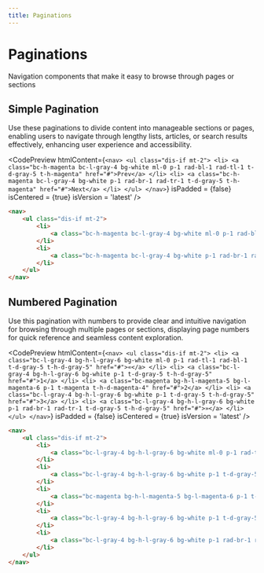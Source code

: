 ```yaml
---
title: Paginations
---
```



# Paginations

Navigation components that make it easy to browse through pages or sections

## Simple Pagination

Use these paginations to divide content into manageable sections or pages, enabling users to navigate through lengthy lists, articles, or search results effectively, enhancing user experience and accessibility.

<CodePreview
  htmlContent={`
    <nav>
      <ul class="dis-if mt-2">
          <li>
              <a class="bc-h-magenta bc-l-gray-4 bg-white ml-0 p-1 rad-bl-1 rad-tl-1 t-d-gray-5 t-h-magenta" href="#">Prev</a>
          </li>
          <li>
              <a class="bc-h-magenta bc-l-gray-4 bg-white p-1 rad-br-1 rad-tr-1 t-d-gray-5 t-h-magenta" href="#">Next</a>
          </li>
      </ul>
    </nav>
  `}
  isPadded = {false}
  isCentered = {true}
  isVersion = 'latest'
/>

```html
<nav>
    <ul class="dis-if mt-2">
        <li>
            <a class="bc-h-magenta bc-l-gray-4 bg-white ml-0 p-1 rad-bl-1 rad-tl-1 t-d-gray-5 t-h-magenta" href="#">Prev</a>
        </li>
        <li>
            <a class="bc-h-magenta bc-l-gray-4 bg-white p-1 rad-br-1 rad-tr-1 t-d-gray-5 t-h-magenta" href="#">Next</a>
        </li>
    </ul>
</nav>
```

## Numbered Pagination

Use this pagination with numbers to provide clear and intuitive navigation for browsing through multiple pages or sections, displaying page numbers for quick reference and seamless content exploration.

<CodePreview
  htmlContent={`
    <nav>
        <ul class="dis-if mt-2">
            <li>
                <a class="bc-l-gray-4 bg-h-l-gray-6 bg-white ml-0 p-1 rad-tl-1 rad-bl-1 t-d-gray-5 t-h-d-gray-5" href="#">«</a>
            </li>
            <li>
                <a class="bc-l-gray-4 bg-h-l-gray-6 bg-white p-1 t-d-gray-5 t-h-d-gray-5" href="#">1</a>
            </li>
            <li>
                <a class="bc-magenta bg-h-l-magenta-5 bg-l-magenta-6 p-1 t-magenta t-h-d-magenta-4" href="#">2</a>
            </li>
            <li>
                <a class="bc-l-gray-4 bg-h-l-gray-6 bg-white p-1 t-d-gray-5 t-h-d-gray-5" href="#">3</a>
            </li>
            <li>
                <a class="bc-l-gray-4 bg-h-l-gray-6 bg-white p-1 rad-br-1 rad-tr-1 t-d-gray-5 t-h-d-gray-5" href="#">»</a>
            </li>
        </ul>
    </nav>
  `}
  isPadded = {false}
  isCentered = {true}
  isVersion = 'latest'
/>

```html
<nav>
    <ul class="dis-if mt-2">
        <li>
            <a class="bc-l-gray-4 bg-h-l-gray-6 bg-white ml-0 p-1 rad-tl-1 rad-bl-1 t-d-gray-5 t-h-d-gray-5" href="#">«</a>
        </li>
        <li>
            <a class="bc-l-gray-4 bg-h-l-gray-6 bg-white p-1 t-d-gray-5 t-h-d-gray-5" href="#">1</a>
        </li>
        <li>
            <a class="bc-magenta bg-h-l-magenta-5 bg-l-magenta-6 p-1 t-magenta t-h-d-magenta-4" href="#">2</a>
        </li>
        <li>
            <a class="bc-l-gray-4 bg-h-l-gray-6 bg-white p-1 t-d-gray-5 t-h-d-gray-5" href="#">3</a>
        </li>
        <li>
            <a class="bc-l-gray-4 bg-h-l-gray-6 bg-white p-1 rad-br-1 rad-tr-1 t-d-gray-5 t-h-d-gray-5" href="#">»</a>
        </li>
    </ul>
</nav>
```